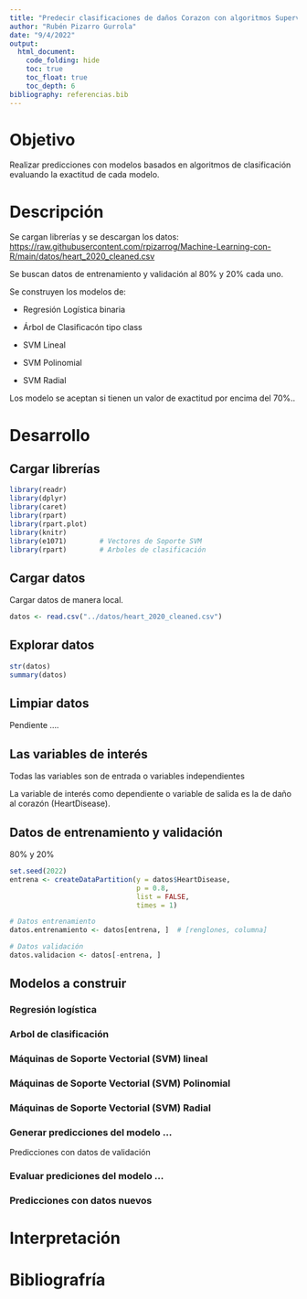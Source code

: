 ---
title: "Predecir clasificaciones de daños Corazon con algoritmos Supervisados"
author: "Rubén Pizarro Gurrola"
date: "9/4/2022"
output: 
  html_document:
    code_folding: hide
    toc: true
    toc_float: true
    toc_depth: 6
bibliography: referencias.bib
---

# Objetivo

Realizar predicciones con modelos basados en algoritmos de clasificación evaluando la exactitud de cada modelo.

# Descripción

Se cargan librerías y se descargan los datos: <https://raw.githubusercontent.com/rpizarrog/Machine-Learning-con-R/main/datos/heart_2020_cleaned.csv>

Se buscan datos de entrenamiento y validación al 80% y 20% cada uno.

Se construyen los modelos de:

-   Regresión Logística binaria

-   Árbol de Clasificacón tipo class

-   SVM Lineal

-   SVM Polinomial

-   SVM Radial

Los modelo se aceptan si tienen un valor de exactitud por encima del 70%..

# Desarrollo

## Cargar librerías

```{r}
library(readr)
library(dplyr)
library(caret)
library(rpart)
library(rpart.plot)
library(knitr)
library(e1071)        # Vectores de Soporte SVM
library(rpart)        # Arboles de clasificación

```

## Cargar datos

Cargar datos de manera local.

```{r}
datos <- read.csv("../datos/heart_2020_cleaned.csv")

```

## Explorar datos

```{r}
str(datos)
summary(datos)

```

## Limpiar datos

Pendiente ....

## Las variables de interés

Todas las variables son de entrada o variables independientes

La variable de interés como dependiente o variable de salida es la de daño al corazón (HeartDisease).

## Datos de entrenamiento y validación

80% y 20%

```{r}
set.seed(2022)
entrena <- createDataPartition(y = datos$HeartDisease, 
                               p = 0.8, 
                               list = FALSE, 
                               times = 1)

# Datos entrenamiento
datos.entrenamiento <- datos[entrena, ]  # [renglones, columna]

# Datos validación
datos.validacion <- datos[-entrena, ]
```

## Modelos a construir

### Regresión logística

### Arbol de clasificación

### Máquinas de Soporte Vectorial (SVM) lineal

### Máquinas de Soporte Vectorial (SVM) Polinomial

### Máquinas de Soporte Vectorial (SVM) Radial

### Generar predicciones del modelo ...

Predicciones con datos de validación

### Evaluar prediciones del modelo ...

### Predicciones con datos nuevos

# Interpretación

# Bibliografría
